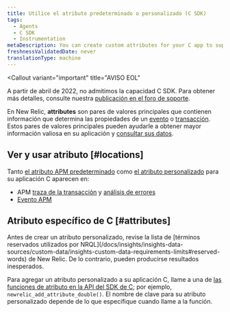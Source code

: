 ```yaml
---
title: Utilice el atributo predeterminado o personalizado (C SDK)
tags:
  - Agents
  - C SDK
  - Instrumentation
metaDescription: You can create custom attributes for your C app to supplement the New Relic event data that automatically includes default APM attributes.
freshnessValidatedDate: never
translationType: machine
---
```


<Callout
  variant="important"
  title="AVISO EOL"
>
  A partir de abril de 2022, no admitimos la capacidad C SDK. Para obtener más detalles, consulte nuestra [publicación en el foro de soporte](https://discuss.newrelic.com/t/q1-bulk-eol-announcement-fy23/181744).
</Callout>

En New Relic, <DNT>**attributes**</DNT> son pares de valores principales que contienen información que determina las propiedades de un [evento](/docs/accounts-partnerships/getting-started-new-relic/glossary#event) o [transacción](/docs/accounts-partnerships/getting-started-new-relic/glossary#transaction). Estos pares de valores principales pueden ayudarle a obtener mayor información valiosa en su aplicación y [consultar sus datos](/docs/query-your-data/explore-query-data/query-builder/introduction-query-builder).

## Ver y usar atributo [#locations]

Tanto [el atributo APM predeterminado](/docs/insights/new-relic-insights/decorating-events/apm-default-attributes-insights#transaction-event) como [el atributo personalizado](/docs/agents/manage-apm-agents/agent-data/collect-custom-attributes) para su aplicación C aparecen en:

* APM [traza de la transacción](/docs/apm/transactions/transaction-traces/introduction-transaction-traces) y [análisis de errores](/docs/apm/applications-menu/error-analytics/introduction-error-analytics)
* [Evento APM](/docs/insights/explore-data/attributes/apm-default-attributes-insights)

## Atributo específico de C [#attributes]

<Callout variant="important">
  Antes de crear un atributo personalizado, revise la lista de [términos reservados utilizados por NRQL](/docs/insights/insights-data-sources/custom-data/insights-custom-data-requirements-limits#reserved-words) de New Relic. De lo contrario, pueden producirse resultados inesperados.
</Callout>

Para agregar un atributo personalizado a su aplicación C, llame a una de [las funciones de atributo en la API del SDK de C](https://newrelic.github.io/c-sdk/libnewrelic_8h.html#abfe6f64a8eec7d60d8588f8969781d34); por ejemplo, `newrelic_add_attribute_double()`. El nombre de clave para su atributo personalizado depende de lo que especifique cuando llame a la función.